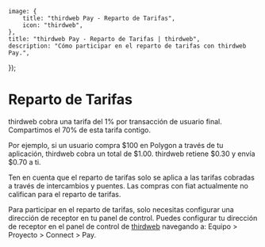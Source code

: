 
	image: {
		title: "thirdweb Pay - Reparto de Tarifas",
		icon: "thirdweb",
	},
	title: "thirdweb Pay - Reparto de Tarifas | thirdweb",
	description: "Cómo participar en el reparto de tarifas con thirdweb Pay.",
});

# Reparto de Tarifas

thirdweb cobra una tarifa del 1% por transacción de usuario final. Compartimos el 70% de esta tarifa contigo.

Por ejemplo, si un usuario compra $100 en Polygon a través de tu aplicación, thirdweb cobra un total de $1.00. thirdweb retiene $0.30 y envía $0.70 a ti.

Ten en cuenta que el reparto de tarifas solo se aplica a las tarifas cobradas a través de intercambios y puentes. Las compras con fiat actualmente no califican para el reparto de tarifas.

Para participar en el reparto de tarifas, solo necesitas configurar una dirección de receptor en tu panel de control. Puedes configurar tu dirección de receptor en el panel de control de [thirdweb](https://www.thirdweb.com/team) navegando a: Equipo > Proyecto > Connect > Pay.

<DocImage src={paySettingsImage} />
